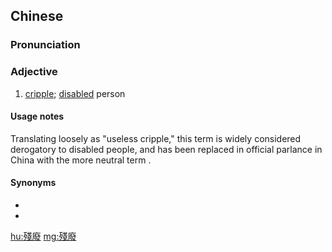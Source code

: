 {{also|残废}}
==Chinese==
{{zh-forms|s=残废}}

===Pronunciation===
{{zh-pron
|m=cánfèi
|c=caan4 fai3
|cat=a
}}

===Adjective===
{{zh-adj}}

# [[cripple]]; [[disabled]] person

====Usage notes====
Translating loosely as "useless cripple," this term is widely considered derogatory to disabled people, and has been replaced in official parlance in China with the more neutral term {{zh-l|殘疾|physically disabled}}.

====Synonyms====
* {{zh-l|跛子}}
* {{zh-l|瘸子}}

[[hu:殘廢]]
[[mg:殘廢]]